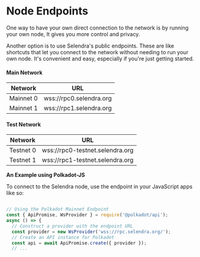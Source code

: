 # Node Endpoints

One way to have your own direct connection to the network is by running your own node, It gives you more control and privacy.

Another option is to use Selendra's public endpoints. These are like shortcuts that let you connect to the network without needing to run your own node. It's convenient and easy, especially if you're just getting started.

#### Main Network

| **Network** | **URL**                 |
| ----------- | ----------------------- |
| Mainnet 0   | wss://rpc0.selendra.org |
| Mainnet 1   | wss://rpc1.selendra.org |

#### Test Network

| **Network** | **URL**                         |
| ----------- | ------------------------------- |
| Testnet 0   | wss://rpc0-testnet.selendra.org |
| Testnet 1   | wss://rpc1-testnet.selendra.org |

**An Example using Polkadot-JS**

To connect to the Selendra node, use the endpoint in your JavaScript apps like so:

```javascript

// Using the Polkadot Mainnet Endpoint
const { ApiPromise, WsProvider } = require('@polkadot/api');
async () => {
  // Construct a provider with the endpoint URL
  const provider = new WsProvider('wss://rpc.selendra.org/');
  // Create an API instance for Polkadot
  const api = await ApiPromise.create({ provider });
  // ...

```

